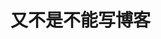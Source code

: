 # 又不是不能写博客


<div className="my-2 md:my-8">
  <ShowQuote />
</div>

<div className="flex justify-center my-4">
  <ShowCards />
</div>

<div className="flex my-2">
  <ShowLinks />
</div>

<div className="grid place-content-center">
  <RichImage
    isOss
    caption={'"If you can\'t tell, does it matter?"'}
    className="w-full md:w-80"
    src={"girl90s.png"}
  />
</div>
